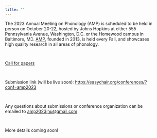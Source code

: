```yaml
---
title: ""
---
```


The 2023 Annual Meeting on Phonology (AMP) is scheduled to be held in person on October 20-22, hosted by Johns Hopkins at either 555 Pennsylvania Avenue, Washington, D.C. or the Homewood campus in Baltimore, MD. [AMP](https://blogs.umass.edu/amp-info/), founded in 2013, is held every Fall, and showcases high quality research in all areas of phonology.

<br/>

[Call for papers](cfp.qmd)

<br/>

Submission link (will be live soon): <https://easychair.org/conferences/?conf=amp2023>

<br/>

Any questions about submissions or conference organization can be emailed to <a href="mailto: amp2023jhu@gmail.com"> amp2023jhu@gmail.com</a>

<br/>

More details coming soon!